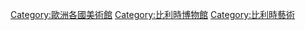 {{Commons cat|Museums in Belgium}}

[[Category:歐洲各國美術館|Category:歐洲各國美術館]]
[[Category:比利時博物館|Category:比利時博物館]]
[[Category:比利時藝術|Category:比利時藝術]]